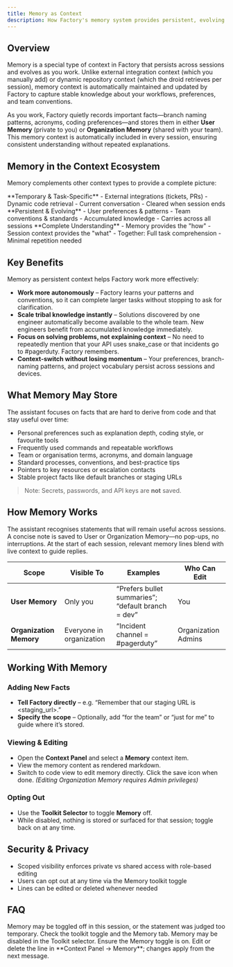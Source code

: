 ```yaml
---
title: Memory as Context
description: How Factory's memory system provides persistent, evolving context across all your sessions
---
```


## Overview
Memory is a special type of context in Factory that persists across sessions and evolves as you work. Unlike external integration context (which you manually add) or dynamic repository context (which the droid retrieves per session), memory context is automatically maintained and updated by Factory to capture stable knowledge about your workflows, preferences, and team conventions.

As you work, Factory quietly records important facts—branch naming patterns, acronyms, coding preferences—and stores them in either **User Memory** (private to you) or **Organization Memory** (shared with your team). This memory context is automatically included in every session, ensuring consistent understanding without repeated explanations.

## Memory in the Context Ecosystem

Memory complements other context types to provide a complete picture:

<CardGroup cols={3}>
  <Card title="Session Context" icon="clock">
    **Temporary & Task-Specific**
    - External integrations (tickets, PRs)
    - Dynamic code retrieval
    - Current conversation
    - Cleared when session ends
  </Card>

  <Card title="Memory Context" icon="brain">
    **Persistent & Evolving**
    - User preferences & patterns
    - Team conventions & standards
    - Accumulated knowledge
    - Carries across all sessions
  </Card>

  <Card title="Combined Power" icon="link">
    **Complete Understanding**
    - Memory provides the "how"
    - Session context provides the "what"
    - Together: Full task comprehension
    - Minimal repetition needed
  </Card>
</CardGroup>

## Key Benefits
Memory as persistent context helps Factory work more effectively:

- **Work more autonomously** – Factory learns your patterns and conventions, so it can complete larger tasks without stopping to ask for clarification.  
- **Scale tribal knowledge instantly** – Solutions discovered by one engineer automatically become available to the whole team. New engineers benefit from accumulated knowledge immediately.  
- **Focus on solving problems, not explaining context** – No need to repeatedly mention that your API uses snake_case or that incidents go to #pagerduty. Factory remembers.  
- **Context-switch without losing momentum** – Your preferences, branch-naming patterns, and project vocabulary persist across sessions and devices.  

## What Memory May Store
The assistant focuses on facts that are hard to derive from code and that stay useful over time:

- Personal preferences such as explanation depth, coding style, or favourite tools  
- Frequently used commands and repeatable workflows  
- Team or organisation terms, acronyms, and domain language  
- Standard processes, conventions, and best-practice tips  
- Pointers to key resources or escalation contacts  
- Stable project facts like default branches or staging URLs  

> Note: Secrets, passwords, and API keys are **not** saved.

## How Memory Works
<Steps>

  <Step title="1. Detect">
    The assistant recognises statements that will remain useful across sessions.
  </Step>

  <Step title="2. Store">
    A concise note is saved to User or Organization Memory—no pop-ups, no interruptions.
  </Step>

  <Step title="3. Retrieve">
    At the start of each session, relevant memory lines blend with live context to guide replies.
  </Step>

</Steps>

| Scope | Visible To | Examples | Who Can Edit |
|-------|------------|----------|--------------|
| **User Memory** | Only you | “Prefers bullet summaries”; “default branch = dev” | You |
| **Organization Memory** | Everyone in organization | “Incident channel = #pagerduty” | Organization Admins |

## Working With Memory

### Adding New Facts
- **Tell Factory directly** – e.g. “Remember that our staging URL is \<staging_url\>.”  
- **Specify the scope** – Optionally, add “for the team” or “just for me” to guide where it’s stored.

### Viewing & Editing
- Open the **Context Panel** and select a **Memory** context item.  
- View the memory content as rendered markdown. 
- Switch to code view to edit memory directly. Click the save icon when done. *(Editing Organization Memory requires Admin privileges)*

### Opting Out
- Use the **Toolkit Selector** to toggle **Memory** off.  
- While disabled, nothing is stored or surfaced for that session; toggle back on at any time.

## Security & Privacy
- Scoped visibility enforces private vs shared access with role-based editing  
- Users can opt out at any time via the Memory toolkit toggle  
- Lines can be edited or deleted whenever needed

## FAQ
<AccordionGroup>

<Accordion title="The assistant still asks for info I already gave">
Memory may be toggled off in this session, or the statement was judged too temporary. Check the toolkit toggle and the Memory tab.
</Accordion>

<Accordion title="I can’t see the Memory tab">
Memory may be disabled in the Toolkit selector. Ensure the Memory toggle is on.
</Accordion>

<Accordion title="How do I remove outdated details?">
Edit or delete the line in **Context Panel → Memory**; changes apply from the next message.
</Accordion>

</AccordionGroup>
